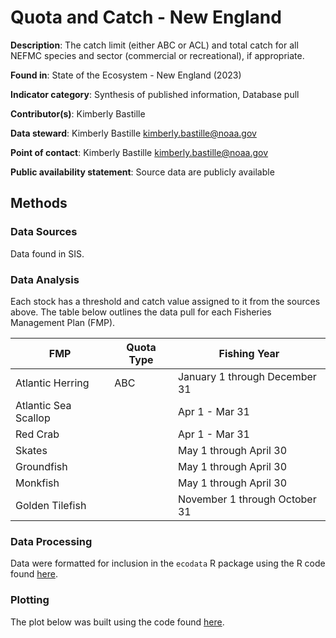 # Quota and Catch - New England 

**Description**: The catch limit (either ABC or ACL) and total catch for all NEFMC species and sector (commercial or recreational), if appropriate.

**Found in**:  State of the Ecosystem - New England (2023) 

**Indicator category**: Synthesis of published information, Database pull

**Contributor(s)**: Kimberly Bastille
  
**Data steward**: Kimberly Bastille <kimberly.bastille@noaa.gov>
  
**Point of contact**: Kimberly Bastille <kimberly.bastille@noaa.gov>
  
**Public availability statement**: Source data are publicly available

## Methods

### Data Sources

Data found in SIS. 

### Data Analysis

Each stock has a threshold and catch value assigned to it from the sources above. The table below outlines the data pull for each Fisheries Management Plan (FMP). 

|  FMP              | Quota Type  |  Fishing Year    |  
|-------------------|-------------|------------------|
| Atlantic Herring  |  ABC        | January 1 through December 31
| Atlantic Sea Scallop | | Apr 1 - Mar 31
| Red Crab | |  Apr 1 - Mar 31
| Skates | | May 1 through April 30
| Groundfish | | May 1 through April 30
| Monkfish  | | May 1 through April 30
| Golden Tilefish | | November 1 through October 31





### Data Processing 

Data were formatted for inclusion in the `ecodata` R package using the R code found [here]().

### Plotting

The plot below was built using the code found
[here](). 


